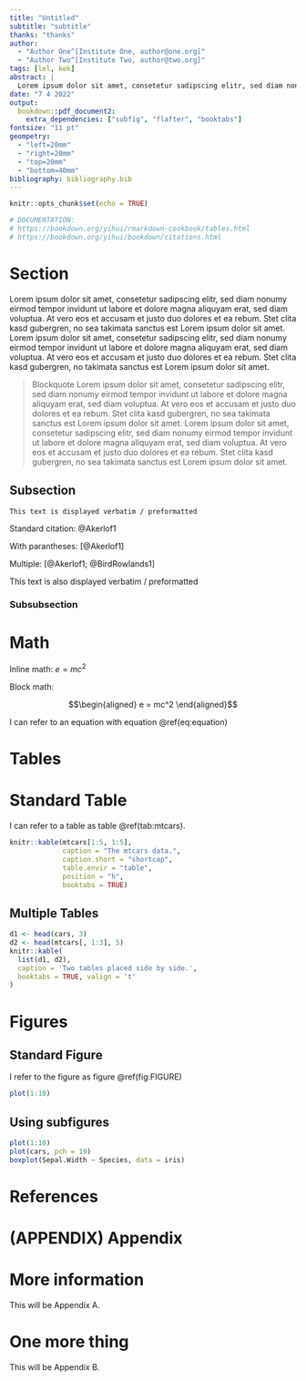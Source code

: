 ```yaml
---
title: "Untitled"
subtitle: "subtitle"
thanks: "thanks"
author: 
  - "Author One^[Institute One, author@one.org]"
  - "Author Two^[Institute Two, author@two.org]"
tags: [lel, kek]
abstract: |
  Lorem ipsum dolor sit amet, consetetur sadipscing elitr, sed diam nonumy eirmod tempor invidunt ut labore et dolore magna aliquyam erat, sed diam voluptua. At vero eos et accusam et justo duo dolores et ea rebum. Stet clita kasd gubergren, no sea takimata sanctus est Lorem ipsum dolor sit amet. Lorem ipsum dolor sit amet, consetetur sadipscing elitr, sed diam nonumy eirmod tempor invidunt ut labore et dolore magna aliquyam erat, sed diam voluptua. At vero eos et accusam et justo duo dolores et ea rebum. Stet clita kasd gubergren, no sea takimata sanctus est Lorem ipsum dolor sit amet.
date: "7 4 2022"
output: 
  bookdown::pdf_document2:
    extra_dependencies: ["subfig", "flafter", "booktabs"]
fontsize: "11 pt"
geompetry:
  - "left=20mm"
  - "right=20mm"
  - "top=20mm"
  - "bottom=40mm"
bibliography: bibliography.bib
---
```


```r
knitr::opts_chunk$set(echo = TRUE)

# DOCUMENTATION:
# https://bookdown.org/yihui/rmarkdown-cookbook/tables.html
# https://bookdown.org/yihui/bookdown/citations.html

```

\newpage

# Section

Lorem ipsum dolor sit amet, consetetur sadipscing elitr, sed diam nonumy eirmod tempor invidunt ut labore et dolore magna aliquyam erat, sed diam voluptua. At vero eos et accusam et justo duo dolores et ea rebum. Stet clita kasd gubergren, no sea takimata sanctus est Lorem ipsum dolor sit amet. Lorem ipsum dolor sit amet, consetetur sadipscing elitr, sed diam nonumy eirmod tempor invidunt ut labore et dolore magna aliquyam erat, sed diam voluptua. At vero eos et accusam et justo duo dolores et ea rebum. Stet clita kasd gubergren, no takimata sanctus est Lorem ipsum dolor sit amet.

> Blockquote Lorem ipsum dolor sit amet, consetetur sadipscing elitr, sed diam nonumy eirmod tempor invidunt ut labore et dolore magna aliquyam erat, sed diam voluptua. At vero eos et accusam et justo duo dolores et ea rebum. Stet clita kasd gubergren, no sea takimata sanctus est Lorem ipsum dolor sit amet. Lorem ipsum dolor sit amet, consetetur sadipscing elitr, sed diam nonumy eirmod tempor invidunt ut labore et dolore magna aliquyam erat, sed diam voluptua. At vero eos et accusam et justo duo dolores et ea rebum. Stet clita kasd gubergren, no sea takimata sanctus est Lorem ipsum dolor sit amet.

## Subsection

    This text is displayed verbatim / preformatted

Standard citation: @Akerlof1

With parantheses: [@Akerlof1]

Multiple: [@Akerlof1; @BirdRowlands1]

This text is also displayed verbatim / preformatted

### Subsubsection

# Math

Inline math: $e = mc^2$

Block math:

$$\begin{aligned}
e = mc^2
\end{aligned}$$

I can refer to an equation with equation \@ref(eq:equation)

```{=tex}
\begin{equation}
\bar{X} = \frac{\sum_{i=1}^n X_i}{n} (\#eq:equation)
\end{equation}
```
\newpage

# Tables

# Standard Table

I can refer to a table as table \@ref(tab:mtcars).

```r
knitr::kable(mtcars[1:5, 1:5],
             caption = "The mtcars data.",
             caption.short = "shortcap",
             table.envir = "table",
             position = "h",
             booktabs = TRUE)
```

## Multiple Tables

```r
d1 <- head(cars, 3)
d2 <- head(mtcars[, 1:3], 5)
knitr::kable(
  list(d1, d2),
  caption = 'Two tables placed side by side.',
  booktabs = TRUE, valign = 't'
)
```

\newpage

# Figures

## Standard Figure

I refer to the figure as figure \@ref(fig:FIGURE)

```r
plot(1:10)
```

\newpage

## Using subfigures

```r
plot(1:10)
plot(cars, pch = 19)
boxplot(Sepal.Width ~ Species, data = iris)
```

\newpage

# References

::: {#refs}
:::

# (APPENDIX) Appendix {.unnumbered}

# More information

This will be Appendix A.

# One more thing

This will be Appendix B.
